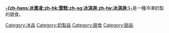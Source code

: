 '''[[冰淇淋|-{zh-hans:冰激凌;zh-hk:雪糕;zh-sg:冰淇淋;zh-tw:冰淇淋;}-]]'''是一種冷凍奶製的甜食。
{{Commons cat|Ice cream}}
      
[[Category:冰品|Category:冰品]]
[[Category:奶製品|Category:奶製品]]
[[Category:甜食|Category:甜食]]
[[Category:甜品|Category:甜品]]